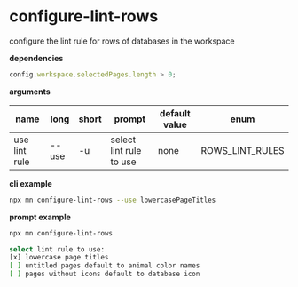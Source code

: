 # configure-lint-rows

configure the lint rule for rows of databases in the workspace

**dependencies**

```typescript
config.workspace.selectedPages.length > 0;
```

**arguments**

| name          | long  | short | prompt                  | default value | enum            |
| ------------- | ----- | ----- | ----------------------- | ------------- | --------------- |
| use lint rule | --use | -u    | select lint rule to use | none          | ROWS_LINT_RULES |

**cli example**

```sh title="terminal"
npx mn configure-lint-rows --use lowercasePageTitles
```

**prompt example**

```sh title="terminal"
npx mn configure-lint-rows
```

```sh
select lint rule to use:
[x] lowercase page titles
[ ] untitled pages default to animal color names
[ ] pages without icons default to database icon
```

